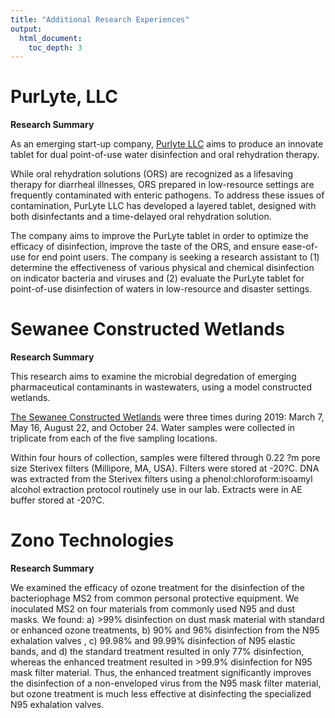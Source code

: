 ---
title: "Additional Research Experiences"
output: 
  html_document:
    toc_depth: 3
---

# PurLyte, LLC

**Research Summary**

As an emerging start-up company, [Purlyte LLC](https://purlyte.com/) aims to produce an innovate tablet for dual point-of-use water disinfection and oral rehydration therapy. 

While oral rehydration solutions (ORS) are recognized as a lifesaving therapy for diarrheal illnesses, ORS prepared in low-resource settings are frequently contaminated with enteric pathogens. To address these issues of contamination, PurLyte LLC has developed a layered tablet, designed with both disinfectants and a time-delayed oral rehydration solution.

The company aims to improve the PurLyte tablet in order to optimize the efficacy of disinfection, improve the taste of the ORS, and ensure ease-of-use for end point users. The company is seeking a research assistant to (1) determine the effectiveness of various physical and chemical disinfection on indicator bacteria and viruses and (2) evaluate the PurLyte tablet for point-of-use disinfection of waters in low-resource and disaster settings.


# Sewanee Constructed Wetlands 

**Research Summary**

This research aims to examine the microbial degredation of emerging pharmaceutical contaminants in wastewaters, using a model constructed wetlands. 

[The Sewanee Constructed Wetlands](http://sewaneewetlands.org/) were three times during 2019: March 7, May 16, August 22, and October 24. Water samples were collected in triplicate from each of the five sampling locations. 

Within four hours of collection, samples were  filtered through 0.22 ?m pore size Sterivex filters (Millipore, MA, USA). Filters were stored at -20?C. DNA was extracted from the Sterivex filters using a phenol:chloroform:isoamyl alcohol extraction protocol routinely use in our lab. Extracts were in AE buffer stored at -20?C.

# Zono Technologies

**Research Summary** 

We examined the efficacy of ozone treatment for the disinfection of the bacteriophage MS2 from common personal protective equipment. We inoculated MS2 on four materials from commonly used N95 and dust masks. We found: a) >99% disinfection on dust mask material with standard or enhanced ozone treatments, b) 90% and 96% disinfection from the N95 exhalation valves , c) 99.98% and 99.99% disinfection of N95 elastic bands, and d) the standard treatment resulted in only 77% disinfection, whereas the enhanced treatment resulted in >99.9% disinfection for N95 mask filter material.  Thus, the enhanced treatment significantly improves the disinfection of a non-enveloped virus from the N95 mask filter material, but ozone treatment is much less effective at disinfecting the specialized N95 exhalation valves. 
